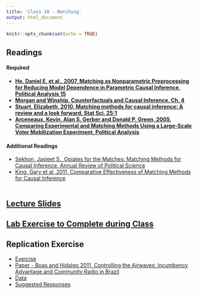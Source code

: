 ```yaml
---
title: 'Class 10 - Matching'
output: html_document
---
```


```r
knitr::opts_chunk$set(echo = TRUE)
```

## Readings
#### Required
- **[Ho, Daniel E, et al., 2007, Matching as Nonparametric Preprocessing for Reducing Model Dependence in Parametric Causal Inference, Political Analysis 15](Classes/Class_10/Readings/Ho et al 2007.pdf)**
- **[Morgan and Winship, Counterfactuals and Causal Inference, Ch. 4](Classes/Class_10/Readings/MW_Ch4.pdf)**
- **[Stuart, Elizabeth, 2010, Matching methods for causal inference: A review and a look forward, Stat Sci. 25:1](Classes/Class_10/Readings/Stuart 2010.pdf)**
- **[Arceneaux, Kevin, Alan S. Gerber and Donald P. Green, 2005, Comparing Experimental and Matching Methods Using a Large-Scale Voter Mobilization Experiment, Political Analysis](Classes/Class_10/Readings/Gerber and Green 2005.pdf)**

#### Additional Readings
- [Sekhon, Jasjeet S., Opiates for the Matches: Matching Methods for Causal Inference, Annual Review of Political Science](Classes/Class_10/Readings/Sekhon 2009.pdf)
- [King, Gary et al, 2011, Comparative Effectiveness of Matching Methods for Causal Inference](Classes/Class_10/Readings/King et al 2011.pdf)
<br> </br>

## [Lecture Slides](Classes/Class_10/Slides_Matching_v1.pdf)

## [Lab Exercise to Complete during Class](Classes/Class_10/Lab_Exercise/Exercise_Matching_v4.pdf)

## Replication Exercise
- [Exercise](Classes/Class_10/Replication/Replication_Matching_v2.pdf)
- [Paper - Boas and Hidalgo 2011, Controlling the Airwaves: Incumbency Advantage and Community Radio in Brazil](Classes/Class_10/Replication/Boas_and_Hidalgo_2011.pdf)
- [Data](Classes/Class_10/Replication/Boas_Hidalgo.csv)
- [Suggested Responses](Classes/Class_10/Replication/Replication_Matching_v2_Suggested_Responses.pdf)
